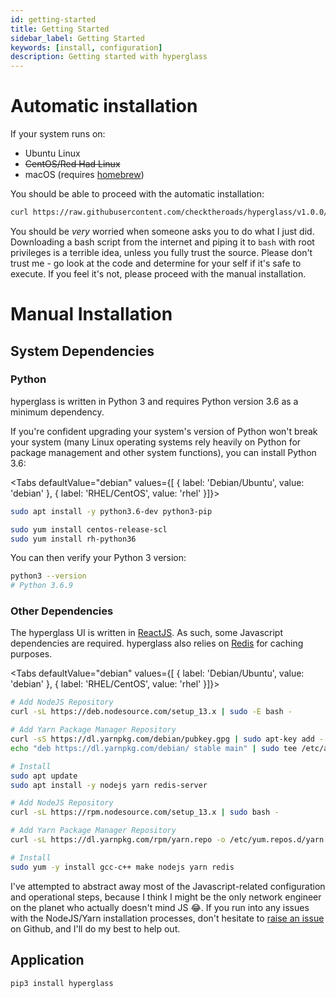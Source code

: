 ```yaml
---
id: getting-started
title: Getting Started
sidebar_label: Getting Started
keywords: [install, configuration]
description: Getting started with hyperglass
---
```




# Automatic installation

If your system runs on:

- Ubuntu Linux
- ~~CentOS/Red Had Linux~~
- macOS (requires [homebrew](https://brew.sh))

You should be able to proceed with the automatic installation:

```bash
curl https://raw.githubusercontent.com/checktheroads/hyperglass/v1.0.0/install.sh | sudo bash
```

<Admonition type="warning" title="Piping to bash" iconType="emoji">
  You should be <i>very</i> worried when someone asks you to do what I just did. Downloading a bash script from the internet and piping it to <Code>bash</Code> with root privileges is a terrible idea, unless you fully trust the source. Please don't trust me - go <Link to="https://github.com/checktheroads/hyperglass/blob/v1.0.0/install.sh">look at the code</Link> and determine for your self if it's safe to execute. If you feel it's not, please proceed with the manual installation.
</Admonition>

# Manual Installation

## System Dependencies

### Python
hyperglass is written in Python 3 and requires Python version 3.6 as a minimum dependency.

If you're confident upgrading your system's version of Python won't break your system (many Linux operating systems rely heavily on Python for package management and other system functions), you can install Python 3.6:

<Tabs
  defaultValue="debian"
  values={[
    { label: 'Debian/Ubuntu', value: 'debian' },
    { label: 'RHEL/CentOS', value: 'rhel' }]}>

<TabItem value="debian">

```bash
sudo apt install -y python3.6-dev python3-pip
```

</TabItem>

<TabItem value="rhel">

```bash
sudo yum install centos-release-scl
sudo yum install rh-python36
```

</TabItem>

</Tabs>

You can then verify your Python 3 version:

```bash
python3 --version
# Python 3.6.9
```

### Other Dependencies
The hyperglass UI is written in [ReactJS](https://reactjs.org/). As such, some Javascript dependencies are required. hyperglass also relies on [Redis](https://redis.io/) for caching purposes.

<Tabs
  defaultValue="debian"
  values={[
    { label: 'Debian/Ubuntu', value: 'debian' },
    { label: 'RHEL/CentOS', value: 'rhel' }]}>

<TabItem value="debian">

```bash
# Add NodeJS Repository
curl -sL https://deb.nodesource.com/setup_13.x | sudo -E bash -

# Add Yarn Package Manager Repository
curl -sS https://dl.yarnpkg.com/debian/pubkey.gpg | sudo apt-key add -
echo "deb https://dl.yarnpkg.com/debian/ stable main" | sudo tee /etc/apt/sources.list.d/yarn.list

# Install
sudo apt update
sudo apt install -y nodejs yarn redis-server
```

</TabItem>

<TabItem value="rhel">

```bash
# Add NodeJS Repository
curl -sL https://rpm.nodesource.com/setup_13.x | sudo bash -

# Add Yarn Package Manager Repository
curl -sL https://dl.yarnpkg.com/rpm/yarn.repo -o /etc/yum.repos.d/yarn.repo

# Install
sudo yum -y install gcc-c++ make nodejs yarn redis
```

</TabItem>

</Tabs>

<Admonition type="tip" title="From the developer" iconType="emoji">
I've attempted to abstract away most of the Javascript-related configuration and operational steps, because I think I might be the only network engineer on the planet who actually doesn't mind JS 😂. If you run into any issues with the NodeJS/Yarn installation processes, don't hesitate to <a href="https://github.com/checktheroads/hyperglass/issues">raise an issue</a> on Github, and I'll do my best to help out.
</Admonition>

## Application 

```bash
pip3 install hyperglass
```


